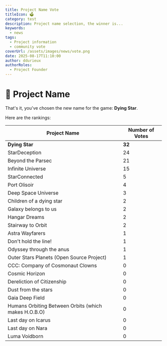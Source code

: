 ```yaml
---
title: Project Name Vote
titleIcon: 🗳️
category: test
description: Project name selection, the winner is...
keywords:
  - news
tags:
  - Project information
  - community vote
coverUrl: /assets/images/news/vote.png
date: 2025-08-17T11:10:00
author: ddurieux
authorRoles:
  - Project Founder
---
```


# 📢 Project Name

That's it, you've chosen the new name for the game: **Dying Star**.

Here are the rankings:

| Project Name                                         | Number of Votes |
| ---------------------------------------------------- | --------------- |
| **Dying Star**                                       | **32**          |
| StarDeception                                        | 24              |
| Beyond the Parsec                                    | 21              |
| Infinite Universe                                    | 15              |
| StarConnected                                        | 5               |
| Port Olisoir                                         | 4               |
| Deep Space Universe                                  | 3               |
| Children of a dying star                             | 2               |
| Galaxy belongs to us                                 | 2               |
| Hangar Dreams                                        | 2               |
| Stairway to Orbit                                    | 2               |
| Astra Wayfarers                                      | 1               |
| Don't hold the line!                                 | 1               |
| Odyssey through the anus                             | 1               |
| Outer Stars Planets (Open Source Project)            | 1               |
| CCC: Company of Cosmonaut Clowns                     | 0               |
| Cosmic Horizon                                       | 0               |
| Dereliction of Citizenship                           | 0               |
| Dust from the stars                                  | 0               |
| Gaia Deep Field                                      | 0               |
| Humans Orbiting Between Orbits (which makes H.O.B.O) | 0               |
| Last day on Icarus                                   | 0               |
| Last day on Nara                                     | 0               |
| Luma Voidborn                                        | 0               |
